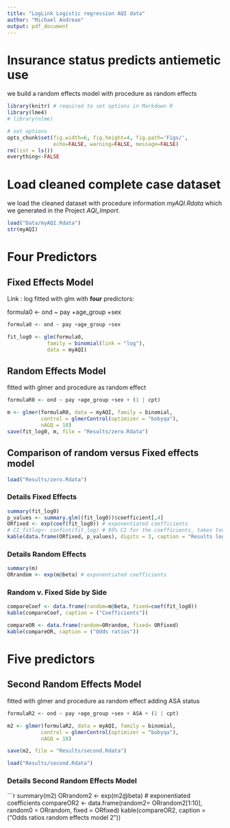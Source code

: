 ```yaml
---
title: "LogLink Logistic regression AQI data"
author: "Michael Andreae"
output: pdf_document
---
```


# Insurance status predicts antiemetic use 
we build a random effects model with procedure as random effects

```r
library(knitr) # required to set options in Markdown R
library(lme4)
# library(nlme)
```



```r
# set options
opts_chunk$set(fig.width=6, fig.height=4, fig.path='Figs/',
               echo=FALSE, warning=FALSE, message=FALSE)
rm(list = ls())
everything<-FALSE
```

# Load cleaned complete case dataset
 
we load the cleaned dataset with procedure information *myAQI.Rdata* which we generated in the Project *AQI_Import*.   


```r
load("Data/myAQI.Rdata")
str(myAQI)
```

# Four Predictors

## Fixed Effects Model 

Link : log 
fitted with glm with **four** predictors: 

formula0 <- ond ~ pay +age_group +sex

```r

formula0 <- ond ~ pay +age_group +sex

fit_log0 <- glm(formula0, 
             family = binomial(link = "log"), 
             data = myAQI)
```

## Random Effects Model

fitted with glmer and procedure as random effect

```r
formulaR0 <- ond ~ pay +age_group +sex + (1 | cpt)

m <- glmer(formulaR0, data = myAQI, family = binomial, 
           control = glmerControl(optimizer = "bobyqa"),
           nAGQ = 10)
save(fit_log0, m, file = "Results/zero.Rdata")
```


## Comparison of random versus Fixed effects model

```r
load("Results/zero.Rdata")
```

### Details Fixed Effects

```r
summary(fit_log0)
p_values <- summary.glm((fit_log0))$coefficient[,4]
ORfixed <- exp(coef(fit_log0)) # exponentiated coefficients 
# CI_fitlog<- confint(fit_log) # 95% CI for the coefficients, takes too long
kable(data.frame(ORfixed, p_values), digits = 3, caption = "Results log0")
```

### Details Random Effects

```r
summary(m)
ORrandom <- exp(m@beta) # exponentiated coefficients
```


### Random v. Fixed Side by Side 

```r
compareCoef <- data.frame(random=m@beta, fixed=coef(fit_log0))
kable(compareCoef, caption = ("Coefficients"))

compareOR <- data.frame(random=ORrandom, fixed= ORfixed)
kable(compareOR, caption = ("Odds ratios"))
```

# Five predictors

## Second Random Effects Model

fitted with glmer and procedure as random effect
adding ASA status

```r
formulaR2 <- ond ~ pay +age_group +sex + ASA + (1 | cpt)

m2 <- glmer(formulaR2, data = myAQI, family = binomial, 
           control = glmerControl(optimizer = "bobyqa"),
           nAGQ = 10)

save(m2, file = "Results/second.Rdata")
```

```r
load("Results/second.Rdata")
```

### Details Second Random Effects Model

```r
summary(m2)
ORrandom2 <- exp(m2@beta) # exponentiated coefficients
compareOR2 <- data.frame(random2= ORrandom2[1:10], random0 = ORrandom, fixed = ORfixed)
kable(compareOR2, caption = ("Odds ratios random effects model 2"))
